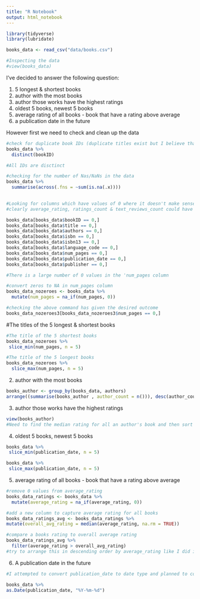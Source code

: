 ```yaml
---
title: "R Notebook"
output: html_notebook
---
```


```r
library(tidyverse)
library(lubridate)
```


```r
books_data <- read_csv("data/books.csv")
```


```r
#Inspecting the data
#view(books_data)
```

I've decided to answer the following question:

1. 5 longest & shortest books
2. author with the most books
3. author those works have the highest ratings
4. oldest 5 books, newest 5 books
5. average rating of all books - book that have a rating above average
6. a publication date in the future



However first we need to check and clean up the data

```r
#check for duplicate book IDs (duplicate titles exist but I believe that these are unique books as these are published by different organisations - e.g. "Salem's Lot)
books_data %>% 
  distinct(bookID)

#All IDs are disctinct
```



```r
#checking for the number of Nas/NaNs in the data
books_data %>% 
  summarise(across(.fns = ~sum(is.na(.x))))
  
```


```r
#Looking for columns which have values of 0 where it doesn't make sense
#clearly average_rating, ratings_count & text_reviews_count could have a value of zero

books_data[books_data$bookID == 0,] 
books_data[books_data$title == 0,]
books_data[books_data$authors == 0,]
books_data[books_data$isbn == 0,]
books_data[books_data$isbn13 == 0,]
books_data[books_data$language_code == 0,]
books_data[books_data$num_pages == 0,]
books_data[books_data$publication_date == 0,]
books_data[books_data$publisher == 0,]

#There is a large number of 0 values in the 'num_pages column

```


```r
#convert zeros to NA in num_pages column
books_data_nozeroes <- books_data %>% 
  mutate(num_pages = na_if(num_pages, 0))

```

```r
#checking the above command has given the desired outcome
books_data_nozeroes3[books_data_nozeroes3$num_pages == 0,]
```


#The titles of the 5 longest & shortest books
```r
#The title of the 5 shortest books
books_data_nozeroes %>% 
 slice_min(num_pages, n = 5)
```

```r
#The title of the 5 longest books
books_data_nozeroes %>% 
  slice_max(num_pages, n = 5)
```



2. author with the most books
```r
books_author <- group_by(books_data, authors)
arrange((summarise(books_author , author_count = n())), desc(author_count))
```

3. author those works have the highest ratings
```r
view(books_author)
#Need to find the median rating for all an author's book and then sort these returning the author's name, didn't mange this one

```

4. oldest 5 books, newest 5 books
```r
books_data %>% 
 slice_min(publication_date, n = 5)

```
```r
books_data %>% 
 slice_max(publication_date, n = 5)

```

5. average rating of all books - book that have a rating above average
```r
#remove 0 values from average_rating
books_data_ratings <- books_data %>% 
  mutate(average_rating = na_if(average_rating, 0))

#add a new column to capture average rating for all books
books_data_ratings_avg <- books_data_ratings %>% 
mutate(overall_avg_rating = median(average_rating, na.rm = TRUE))

#compare a books rating to overall average rating
books_data_ratings_avg %>% 
  filter(average_rating > overall_avg_rating)
#try to arrange this in descending order by average_rating like I did in question 2, however it continually failed???
```



6. A publication date in the future
```r
#I attempted to convert publication_date to date type and planned to compare it to current date today(), however I couldn't get it to work! I also looked at the lubridate package, however I couldn't get it to work

books_data %>% 
as.Date(publication_date, "%Y-%m-%d")
```


